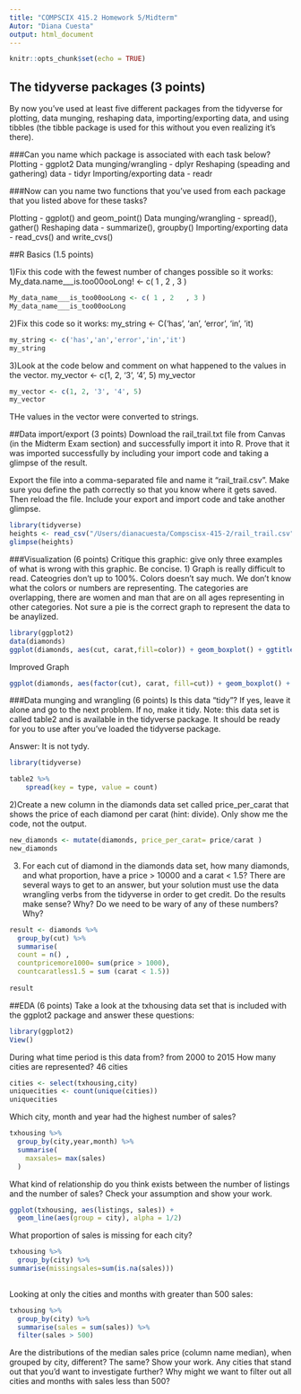 ```yaml
---
title: "COMPSCIX 415.2 Homework 5/Midterm"
Autor: "Diana Cuesta"
output: html_document
---
```


```r
knitr::opts_chunk$set(echo = TRUE)
```

## The tidyverse packages (3 points)
By now you’ve used at least five different packages from the tidyverse for plotting, data munging, reshaping data, importing/exporting data, and using tibbles (the tibble package is used for this without you even realizing it’s there).

###Can you name which package is associated with each task below?
Plotting - ggplot2
Data munging/wrangling - dplyr
Reshaping (speading and gathering) data - tidyr
Importing/exporting data - readr 

###Now can you name two functions that you’ve used from each package that you listed above for these tasks?

Plotting - ggplot() and geom_point()
Data munging/wrangling - spread(), gather() 
Reshaping data - summarize(), groupby()
Importing/exporting data - read_cvs() and write_cvs()

##R Basics (1.5 points)

1)Fix this code with the fewest number of changes possible so it works:
My_data.name___is.too00ooLong! <- c( 1 , 2   , 3 )
```r
My_data_name___is_too00ooLong <- c( 1 , 2   , 3 )
My_data_name___is_too00ooLong
```

2)Fix this code so it works:
my_string <- C('has', 'an', 'error', 'in', 'it)
```r
my_string <- c('has','an','error','in','it')
my_string
```

3)Look at the code below and comment on what happened to the values in the vector.
my_vector <- c(1, 2, '3', '4', 5)
my_vector

```r
my_vector <- c(1, 2, '3', '4', 5)
my_vector
```

THe values in the vector were converted to strings.

##Data import/export (3 points)
Download the rail_trail.txt file from Canvas (in the Midterm Exam section) and successfully import it into R. Prove that it was imported successfully by including your import code and taking a glimpse of the result.

Export the file into a comma-separated file and name it “rail_trail.csv”. Make sure you define the path correctly so that you know where it gets saved. Then reload the file. Include your export and import code and take another glimpse.
 
```r
library(tidyverse)
heights <- read_csv("/Users/dianacuesta/Compscisx-415-2/rail_trail.csv")
glimpse(heights)
```

###Visualization (6 points)
Critique this graphic: give only three examples of what is wrong with this graphic. Be concise.
1) Graph is really difficult to read. Cateogries don't up to 100%. Colors doesn't say much. We don't know what the colors or numbers are representing. The categories are overlapping, there are women and man that are on all ages representing in other categories. Not sure a pie is the correct graph to represent the data to be anaylized.

```r
library(ggplot2)
data(diamonds)
ggplot(diamonds, aes(cut, carat,fill=color)) + geom_boxplot() + ggtitle("Diamond Price according Cut") + xlab("Type of Cut") + ylab("Carat") + coord_flip()

```

Improved Graph
```r
ggplot(diamonds, aes(factor(cut), carat, fill=cut)) + geom_boxplot() + ggtitle("Diamond Carat") + xlab("Type of Cut") + ylab("Carat") + coord_flip()
```

###Data munging and wrangling (6 points)
Is this data “tidy”? If yes, leave it alone and go to the next problem. If no, make it tidy. Note: this data set is called table2 and is available in the tidyverse package. It should be ready for you to use after you’ve loaded the tidyverse package.

Answer: It is not tydy.
 
```r
library(tidyverse)

table2 %>%
    spread(key = type, value = count)
```
2)Create a new column in the diamonds data set called price_per_carat that shows the price of each diamond per carat (hint: divide). Only show me the code, not the output.

```r
new_diamonds <- mutate(diamonds, price_per_carat= price/carat )
new_diamonds
```

3) For each cut of diamond in the diamonds data set, how many diamonds, and what proportion, have a price > 10000 and a carat < 1.5? There are several ways to get to an answer, but your solution must use the data wrangling verbs from the tidyverse in order to get credit.
Do the results make sense? Why?
Do we need to be wary of any of these numbers? Why?
```r
result <- diamonds %>% 
  group_by(cut) %>% 
  summarise(
  count = n() ,
  countpricemore1000= sum(price > 1000),
  countcaratless1.5 = sum (carat < 1.5))
  
result
```

##EDA (6 points)
Take a look at the txhousing data set that is included with the ggplot2 package and answer these questions:

```r
library(ggplot2)
View()
```

During what time period is this data from?  from 2000 to 2015
How many cities are represented? 46 cities
```r
cities <- select(txhousing,city)
uniquecities <- count(unique(cities))
uniquecities

```
Which city, month and year had the highest number of sales?
```r
txhousing %>% 
  group_by(city,year,month) %>%
  summarise(
    maxsales= max(sales)
  )
```

What kind of relationship do you think exists between the number of listings and the number of sales? Check your assumption and show your work.

```r
ggplot(txhousing, aes(listings, sales)) + 
  geom_line(aes(group = city), alpha = 1/2)
```

What proportion of sales is missing for each city?
```r
txhousing %>%
  group_by(city) %>%
summarise(missingsales=sum(is.na(sales)))
  

```

Looking at only the cities and months with greater than 500 sales:
```r
txhousing %>%
  group_by(city) %>%
  summarise(sales = sum(sales)) %>%
  filter(sales > 500)

```

Are the distributions of the median sales price (column name median), when grouped by city, different? The same? Show your work.
Any cities that stand out that you’d want to investigate further?
Why might we want to filter out all cities and months with sales less than 500?

